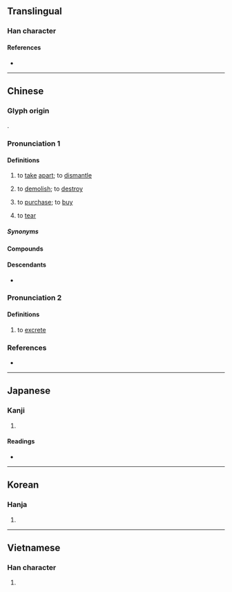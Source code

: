 {{character info}}
==Translingual==

===Han character===
{{Han char|rn=64|rad=手|as=05|sn=8|four=52031|canj=QHMY|ids=⿰扌斥}}

====References====
* {{Han ref|kx=0424.210|dkj=11943|dj=0773.020|hdz=31855.020|uh=62C6|ud=25286|bh=A9EE|bd=43502}}

----

==Chinese==
{{zh-forms}}

===Glyph origin===
{{Han etym}}
{{Han compound|手|斥|ls=psc|c1=s|c2=p|t1=hand}}.

===Pronunciation 1===
{{zh-pron
|m=chāi,chè,2nb=variant in Taiwan
|m-s=ce2
|c=caak3
|c-t=cak1
|g=cah6
|h=pfs=chhak;gd=cag5
|j=cah4
|mb=tiă/că̤
|md=tiáh/cháik
|md_note=tiáh - vernacular; cháik - literary
|mn=ml,jj,tw:thiah/xm,zz,tw:thek/qz:thiak
|mn_note=thiah - vernacular; thek/thiak - literary
|mn-t=tiah4
|w=4tshaq
|x=che6
|mc=y
|oc=y
|ma=Zh-chāi.oga
|cat=v
}}

====Definitions====
{{zh-hanzi}}

# to [[take]] [[apart]]; to [[dismantle]]
#: {{zh-x|拆 返 條 RAM 出嚟|take the stick of RAM back out|C}}
# to [[demolish]]; to [[destroy]]
#: {{zh-x|拆樓|to demolish a building|C}}
# {{lb|zh|Min Nan}} to [[purchase]]; to [[buy]]
# {{lb|zh|Min Nan}} to [[tear]]

=====Synonyms=====
{{zh-dial|撕}}

====Compounds====
{{zh-der|fold=1|半拆|代拆代行|外拆生意|拆線|拆招|拆息|拆卸|拆遷戶|拆股|拆掉|拆牆腳|拆西補東|拆放市場|拆封|拋鸞拆鳳|拆夥|拆遷|拆白|拆閱|拆壁腳|拆白道字|拆用|拆字格|拆解|拆字|拆牌道字|拆款|拆洗|拆款利率|拆毀|拆穿|拆家精|拆白黨|拆除|拆辯|拆散|拆賣|拆借|拆帳|拆兌|拆東補西|拆臺|拆零|拆開|過河拆橋|解拆|離拆|過橋拆橋|蓬拆|拆爛汙}}

====Descendants====
* {{desc|th|ฉีก|bor=1||tear}}

===Pronunciation 2===
{{zh-pron
|m=cā
|dial=n
|cat=v
}}

====Definitions====
{{zh-hanzi}}

# {{lb|zh|dialectal}} to [[excrete]]

===References===
* {{thcwd|3964}}

{{zh-cat|Elementary}}

----

==Japanese==

===Kanji===
{{ja-kanji|grade=|rs=手05}}

# {{rfdef|ja|sort=手05}}

====Readings====
* {{ja-readings|on=[[たく]] (taku), [[せき]] (seki)|kun=[[ひらく]] (hiraku), [[さく]] (saku)}}

----

==Korean==

===Hanja===
{{ko-hanja|탁}}

# {{rfdef|ko|sort=手05}}

----

==Vietnamese==

===Han character===
{{vi-readings|reading=sách|rs=手05}}

# {{rfdef|vi}}